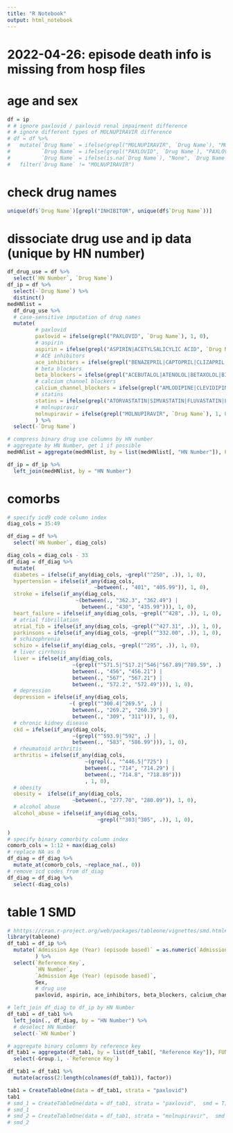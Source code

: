 ```yaml
---
title: "R Notebook"
output: html_notebook
---
```


# 2022-04-26: episode death info is missing from hosp files
# age and sex

```r


df = ip
# # ignore paxlovid / paxlovid renal impairment difference
# # ignore different types of MOLNUPIRAVIR difference
# df = df %>%
#   mutate(`Drug Name` = ifelse(grepl("MOLNUPIRAVIR", `Drug Name`), "MOLNUPIRAVIR", `Drug Name`),
#          `Drug Name` = ifelse(grepl("PAXLOVID", `Drug Name`), "PAXLOVID", `Drug Name`),
#          `Drug Name` = ifelse(is.na(`Drug Name`), "None", `Drug Name`)) %>%
#   filter(`Drug Name` != "MOLNUPIRAVIR") 
```

# check drug names

```r
unique(df$`Drug Name`)[grepl("INHIBITOR", unique(df$`Drug Name`))]
```

# dissociate drug use and ip data (unique by HN number)

```r
df_drug_use = df %>% 
  select(`HN Number`, `Drug Name`)
df_ip = df %>%
  select(-`Drug Name`) %>%
  distinct()
medHNlist = 
  df_drug_use %>%
  # case-sensitive imputation of drug names
  mutate(
         # paxlovid
         paxlovid = ifelse(grepl("PAXLOVID", `Drug Name`), 1, 0),
         # aspirin
         aspirin = ifelse(grepl("ASPIRIN|ACETYLSALICYLIC ACID", `Drug Name`), 1, 0),
         # ACE inhibitors
         ace_inhibitors = ifelse(grepl("BENAZEPRIL|CAPTOPRIL|CLIZAPRIL|ENALAPRIL|ENALAPRILAT|FOSINOPRIL|LISINOPRIL|MOEXIPRIL|PERINDOPRIL|QUINAPRIL|RAMIPRIL|TRANDOLAPRIL", `Drug Name`), 1, 0),
         # beta blockers
         beta_blockers = ifelse(grepl("ACEBUTALOL|ATENOLOL|BETAXOLOL|BISOPROLOL|CARTEOLOL|CARVEDILOL|ESMOLOL|LABETALOL|LEVOBUNOLOL|METOPROLOL|NADOLOL|NEBIVOLOL|PINDOLOL|PROPANOLOL|SOTALOL|TIMOLOL", `Drug Name`), 1, 0),
         # calcium channel blockers
         calcium_channel_blockers = ifelse(grepl("AMLODIPINE|CLEVIDIPINE|FELODIPINE|FLUNARZINE|ISRADIPINE|LEVAMLODIPINE|NICARDIPINE|NIFEDIPINE", `Drug Name`), 1, 0),
         # statins
         statins = ifelse(grepl("ATORVASTATIN|SIMVASTATIN|FLUVASTATIN|LOVASTATIN|PITAVASTATIN|PRAVASTATIN|ROSUVASTATIN", `Drug Name`), 1, 0),
         # molnupiravir
         molnupiravir = ifelse(grepl("MOLNUPIRAVIR", `Drug Name`), 1, 0)
         ) %>%
  select(-`Drug Name`)

# compress binary drug use columns by HN number
# aggregate by HN Number, get 1 if possible
medHNlist = aggregate(medHNlist, by = list(medHNlist[, "HN Number"]), FUN = "max")

df_ip = df_ip %>% 
  left_join(medHNlist, by = "HN Number")
```

# comorbs

```r
# specify icd9 code column index
diag_cols = 35:49

df_diag = df %>% 
  select(`HN Number`, diag_cols)

diag_cols = diag_cols - 33 
df_diag = df_diag %>%
  mutate(
  diabetes = ifelse(if_any(diag_cols, ~grepl("^250", .)), 1, 0),
  hypertension = ifelse(if_any(diag_cols, 
                            ~between(., "401", "405.99")), 1, 0),
  stroke = ifelse(if_any(diag_cols, 
                      ~(between(., "362.3", "362.49") |
                        between(., "430", "435.99"))), 1, 0),
  heart_failure = ifelse(if_any(diag_cols, ~grepl("^428", .)), 1, 0),
  # atrial fibrillation
  atrial_fib = ifelse(if_any(diag_cols, ~grepl("^427.31", .)), 1, 0),
  parkinsons = ifelse(if_any(diag_cols, ~grepl("^332.00", .)), 1, 0),
  # schizophrenia
  schizo = ifelse(if_any(diag_cols, ~grepl("^295", .)), 1, 0),
  # liver cirrhosis
  liver = ifelse(if_any(diag_cols, 
                     ~(grepl("^571.5|^517.2|^546|^567.89|^789.59", .) |
                     between(., "456", "456.21") |
                     between(., "567", "567.21") |
                     between(., "572.2", "572.49"))), 1, 0),
  # depression
  depression = ifelse(if_any(diag_cols, 
                    ~( grepl("^300.4|^269.5", .) |
                     between(., "269.2", "260.39") |
                     between(., "309", "311"))), 1, 0),
  # chronic kidney disease
  ckd = ifelse(if_any(diag_cols, 
                     ~(grepl("^593.9|^592", .) |
                     between(., "583", "586.99"))), 1, 0),
  # rheumatoid arthritis
  arthritis = ifelse(if_any(diag_cols, 
                         ~(grepl(., "^446.5|^725") |
                         between(., "714", "714.29") |
                         between(., "714.8", "718.89")))
                         , 1, 0),
  # obesity
  obesity =  ifelse(if_any(diag_cols, 
                     ~between(., "277.70", "280.09")), 1, 0),
  # alcohol abuse
  alcohol_abuse = ifelse(if_any(diag_cols, 
                             ~grepl("^303|^305", .)), 1, 0),
  
)
# specify binary comorbity column index
comorb_cols = 1:12 + max(diag_cols)
# replace NA as 0
df_diag = df_diag %>% 
  mutate_at(comorb_cols, ~replace_na(., 0))
# remove icd codes from df_diag
df_diag = df_diag %>%
  select(-diag_cols)

```

# table 1 SMD

```r
# hhttps://cran.r-project.org/web/packages/tableone/vignettes/smd.html#:~:text=The%20standardized%20(mean)%20difference%20is,and%20after%20propensity%20score%20matching.
library(tableone)
df_tab1 = df_ip %>%
  mutate(`Admission Age (Year) (episode based)` = as.numeric(`Admission Age (Year) (episode based)`),
         ) %>%
  select(`Reference Key`,
         `HN Number`,
         `Admission Age (Year) (episode based)`,
         Sex,
         # drug use
         paxlovid, aspirin, ace_inhibitors, beta_blockers, calcium_channel_blockers, statins, molnupiravir)

# left_join df_diag to df_ip by HN Number
df_tab1 = df_tab1 %>%
  left_join(., df_diag, by = "HN Number") %>%
  # deselect HN Number
  select(-`HN Number`)

# aggregate binary columns by reference key
df_tab1 = aggregate(df_tab1, by = list(df_tab1[, "Reference Key"]), FUN = "max") %>%
  select(-Group.1, -`Reference Key`)

df_tab1 = df_tab1 %>%
  mutate(across(2:length(colnames(df_tab1)), factor))

tab1 = CreateTableOne(data = df_tab1, strata = "paxlovid")
tab1
# smd_1 = CreateTableOne(data = df_tab1, strata = "paxlovid",  smd = T)
# smd_1
# smd_2 = CreateTableOne(data = df_tab1, strata = "molnupiravir",  smd = T)
# smd_2
```


